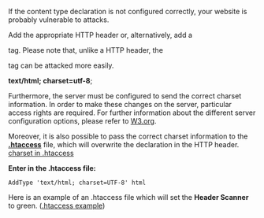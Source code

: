 If the content type declaration is not configured correctly, your website is probably vulnerable to attacks.

Add the appropriate HTTP header or, alternatively, add a <meta> tag. Please note that, unlike a HTTP header, the <meta> tag can be attacked more easily.

'''text/html; charset=utf-8''';

 <meta http-equiv="Content-Type" content="text/html; charset=utf-8"></pre>

Furthermore, the server must be configured to send the correct charset information. In order to make these changes on the server, particular access rights are required. For further information about the different server configuration options, please refer to [https://www.w3.org/International/articles/http-charset/index.de W3.org].

Moreover, it is also possible to pass the correct charset information to the [http://httpd.apache.org/docs/2.0/howto/htaccess.html '''.htaccess'''] file, which will overwrite the declaration in the HTTP header. [https://www.w3.org/International/questions/qa-htaccess-charset charset in .htaccess]

'''Enter in the .htaccess file:'''
 AddType 'text/html; charset=UTF-8' html 

Here is an example of an .htaccess file which will set the '''Header Scanner''' to green.
([[Htaccess/EN|.htaccess example]])